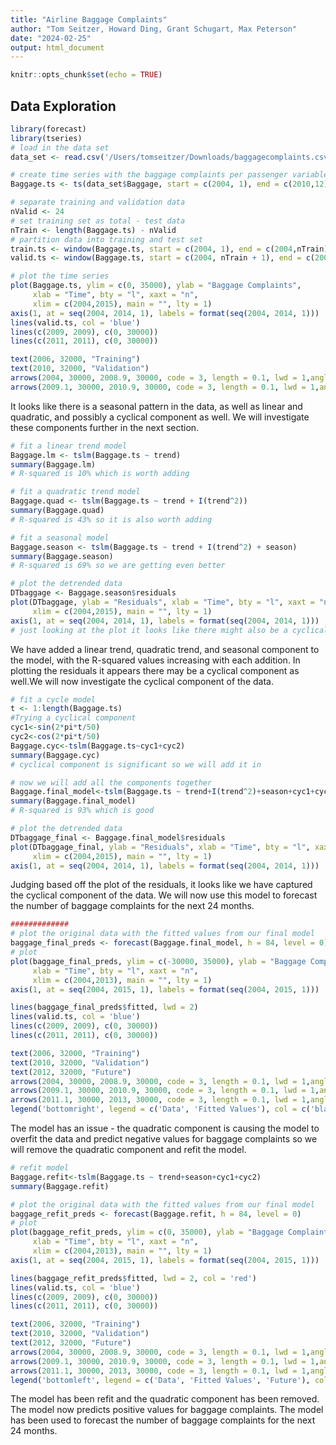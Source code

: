 ```yaml
---
title: "Airline Baggage Complaints"
author: "Tom Seitzer, Howard Ding, Grant Schugart, Max Peterson"
date: "2024-02-25"
output: html_document
---
```


```r
knitr::opts_chunk$set(echo = TRUE)
```

## Data Exploration

```r
library(forecast)
library(tseries)
# load in the data set
data_set <- read.csv('/Users/tomseitzer/Downloads/baggagecomplaints.csv')

# create time series with the baggage complaints per passenger variable
Baggage.ts <- ts(data_set$Baggage, start = c(2004, 1), end = c(2010,12), freq = 12)

# separate training and validation data
nValid <- 24
# set training set as total - test data
nTrain <- length(Baggage.ts) - nValid
# partition data into training and test set
train.ts <- window(Baggage.ts, start = c(2004, 1), end = c(2004,nTrain))
valid.ts <- window(Baggage.ts, start = c(2004, nTrain + 1), end = c(2004, nTrain + nValid))

# plot the time series
plot(Baggage.ts, ylim = c(0, 35000), ylab = "Baggage Complaints",
     xlab = "Time", bty = "l", xaxt = "n",
     xlim = c(2004,2015), main = "", lty = 1)
axis(1, at = seq(2004, 2014, 1), labels = format(seq(2004, 2014, 1)))
lines(valid.ts, col = 'blue')
lines(c(2009, 2009), c(0, 30000))
lines(c(2011, 2011), c(0, 30000))

text(2006, 32000, "Training")
text(2010, 32000, "Validation")
arrows(2004, 30000, 2008.9, 30000, code = 3, length = 0.1, lwd = 1,angle = 30)
arrows(2009.1, 30000, 2010.9, 30000, code = 3, length = 0.1, lwd = 1,angle = 30)
```

It looks like there is a seasonal pattern in the data, as well as linear and quadratic, and possibly a cyclical component as well. We will investigate these components further in the next section.
```r
# fit a linear trend model
Baggage.lm <- tslm(Baggage.ts ~ trend)
summary(Baggage.lm)
# R-squared is 10% which is worth adding

# fit a quadratic trend model
Baggage.quad <- tslm(Baggage.ts ~ trend + I(trend^2))
summary(Baggage.quad)
# R-squared is 43% so it is also worth adding

# fit a seasonal model
Baggage.season <- tslm(Baggage.ts ~ trend + I(trend^2) + season)
summary(Baggage.season)
# R-squared is 69% so we are getting even better 

# plot the detrended data
DTbaggage <- Baggage.season$residuals
plot(DTbaggage, ylab = "Residuals", xlab = "Time", bty = "l", xaxt = "n",
     xlim = c(2004,2015), main = "", lty = 1)
axis(1, at = seq(2004, 2014, 1), labels = format(seq(2004, 2014, 1)))
# just looking at the plot it looks like there might also be a cyclical component
```

We have added a linear trend, quadratic trend, and seasonal component to the model, with the R-squared values increasing with each addition. In plotting the residuals it appears there may be a cyclical component as well.We will now investigate the cyclical component of the data.

```r
# fit a cycle model
t <- 1:length(Baggage.ts)
#Trying a cyclical component
cyc1<-sin(2*pi*t/50)
cyc2<-cos(2*pi*t/50) 
Baggage.cyc<-tslm(Baggage.ts~cyc1+cyc2)
summary(Baggage.cyc)
# cyclical component is significant so we will add it in

# now we will add all the components together
Baggage.final_model<-tslm(Baggage.ts ~ trend+I(trend^2)+season+cyc1+cyc2)
summary(Baggage.final_model)
# R-squared is 93% which is good

# plot the detrended data
DTbaggage_final <- Baggage.final_model$residuals
plot(DTbaggage_final, ylab = "Residuals", xlab = "Time", bty = "l", xaxt = "n",
     xlim = c(2004,2015), main = "", lty = 1)
axis(1, at = seq(2004, 2014, 1), labels = format(seq(2004, 2014, 1)))
```

Judging based off the plot of the residuals, it looks like we have captured the cyclical component of the data. We will now use this model to forecast the number of baggage complaints for the next 24 months.

```r
#############
# plot the original data with the fitted values from our final model
baggage_final_preds <- forecast(Baggage.final_model, h = 84, level = 0)
# plot 
plot(baggage_final_preds, ylim = c(-30000, 35000), ylab = "Baggage Complaints per Customer",
     xlab = "Time", bty = "l", xaxt = "n",
     xlim = c(2004,2013), main = "", lty = 1)
axis(1, at = seq(2004, 2015, 1), labels = format(seq(2004, 2015, 1)))

lines(baggage_final_preds$fitted, lwd = 2)
lines(valid.ts, col = 'blue')
lines(c(2009, 2009), c(0, 30000))
lines(c(2011, 2011), c(0, 30000))

text(2006, 32000, "Training")
text(2010, 32000, "Validation")
text(2012, 32000, "Future")
arrows(2004, 30000, 2008.9, 30000, code = 3, length = 0.1, lwd = 1,angle = 30)
arrows(2009.1, 30000, 2010.9, 30000, code = 3, length = 0.1, lwd = 1,angle = 30)
arrows(2011.1, 30000, 2013, 30000, code = 3, length = 0.1, lwd = 1,angle = 30)
legend('bottomright', legend = c('Data', 'Fitted Values'), col = c('black', 'Blue'), lty = 1, bty = 'n')

```

The model has an issue - the quadratic component is causing the model to overfit the data and predict negative values for baggage complaints so we will remove the quadratic component and refit the model.

```r

# refit model
Baggage.refit<-tslm(Baggage.ts ~ trend+season+cyc1+cyc2)
summary(Baggage.refit)

# plot the original data with the fitted values from our final model
baggage_refit_preds <- forecast(Baggage.refit, h = 84, level = 0)
# plot 
plot(baggage_refit_preds, ylim = c(0, 35000), ylab = "Baggage Complaints per Customer",
     xlab = "Time", bty = "l", xaxt = "n",
     xlim = c(2004,2013), main = "", lty = 1)
axis(1, at = seq(2004, 2015, 1), labels = format(seq(2004, 2015, 1)))

lines(baggage_refit_preds$fitted, lwd = 2, col = 'red')
lines(valid.ts, col = 'blue')
lines(c(2009, 2009), c(0, 30000))
lines(c(2011, 2011), c(0, 30000))

text(2006, 32000, "Training")
text(2010, 32000, "Validation")
text(2012, 32000, "Future")
arrows(2004, 30000, 2008.9, 30000, code = 3, length = 0.1, lwd = 1,angle = 30)
arrows(2009.1, 30000, 2010.9, 30000, code = 3, length = 0.1, lwd = 1,angle = 30)
arrows(2011.1, 30000, 2013, 30000, code = 3, length = 0.1, lwd = 1,angle = 30)
legend('bottomleft', legend = c('Data', 'Fitted Values', 'Future'), col = c('black', 'red','blue'), lty = 1, bty = 'n')

```

The model has been refit and the quadratic component has been removed. The model now predicts positive values for baggage complaints. The model has been used to forecast the number of baggage complaints for the next 24 months.

